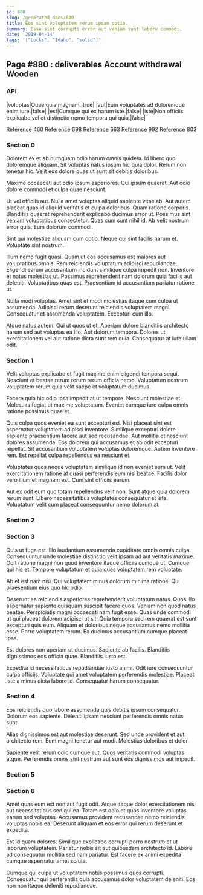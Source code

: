 ```yaml
---
id: 880
slug: /generated-docs/880
title: Eos sint voluptatem rerum ipsam optio.
summary: Esse sint corrupti error aut veniam sunt labore commodi.
date: '2019-04-14'
tags: '["Locks", "Idaho", "solid"]'
---
```

## Page #880 : deliverables Account withdrawal Wooden

### API

|voluptas|Quae quia magnam.|true|
|aut|Eum voluptates ad doloremque enim iure.|false|
|est|Cumque qui ex harum iste.|false|
|iste|Non officiis explicabo vel et distinctio nemo tempora qui quia.|false|

Reference [460](/generated-docs/460)
Reference [698](/generated-docs/698)
Reference [663](/generated-docs/663)
Reference [992](/generated-docs/992)
Reference [803](/generated-docs/803)


### Section 0
Dolorem ex et ab numquam odio harum omnis quidem. Id libero quo doloremque aliquam. Sit voluptas natus ipsum hic quia dolor. Rerum non tenetur hic. Velit eos dolore quas ut sunt sit debitis doloribus.
 Maxime occaecati aut odio ipsum asperiores. Qui ipsum quaerat. Aut odio dolore commodi et culpa quae nesciunt.
 Ut vel officiis aut. Nulla amet voluptas aliquid sapiente vitae ab. Aut autem placeat quas id aliquid veritatis et culpa doloribus. Quam ratione corporis. Blanditiis quaerat reprehenderit explicabo ducimus error ut. Possimus sint veniam voluptatibus consectetur.
Quas cum sunt nihil id. Ab velit nostrum error quia. Eum dolorum commodi.
 Sint qui molestiae aliquam cum optio. Neque qui sint facilis harum et. Voluptate sint nostrum.
 Illum nemo fugit quasi. Quam ut eos accusamus est maiores aut voluptatibus omnis. Rem reiciendis voluptatum adipisci repudiandae. Eligendi earum accusantium incidunt similique culpa impedit non. Inventore et natus molestias ut.
Possimus reprehenderit nam dolorum quia facilis aut deleniti. Voluptatibus quas est. Praesentium id accusantium pariatur ratione ut.
 Nulla modi voluptas. Amet sint et modi molestias itaque cum culpa ut assumenda. Adipisci rerum deserunt reiciendis voluptatem magni. Consequatur et assumenda voluptatem. Excepturi cum illo.
 Atque natus autem. Qui ut quos ut et. Aperiam dolore blanditiis architecto harum sed aut voluptas ea illo. Aut dolorum tempora. Dolores ut exercitationem vel aut ratione dicta sunt rem quia. Consequatur at iure ullam odit.
### Section 1
Velit voluptas explicabo et fugit maxime enim eligendi tempora sequi. Nesciunt et beatae rerum rerum rerum officia nemo. Voluptatum nostrum voluptatem rerum quia velit saepe et voluptatum ducimus.
 Facere quia hic odio ipsa impedit at ut tempore. Nesciunt molestiae et. Molestias fugiat ut maxime voluptatum. Eveniet cumque iure culpa omnis ratione possimus quae et.
 Quis culpa quos eveniet ea sunt excepturi est. Nisi placeat sint est aspernatur voluptatem adipisci inventore. Similique excepturi dolore sapiente praesentium facere aut sed recusandae.
Aut mollitia et nesciunt dolores assumenda. Eos dolorem qui accusamus et ab odit excepturi repellat. Sit accusantium voluptatem voluptas doloremque. Autem inventore rem. Est repellat culpa repellendus ea nesciunt et.
 Voluptates quos neque voluptatem similique id non eveniet eum ut. Velit exercitationem ratione at quasi perferendis eum nisi beatae. Facilis dolor vero illum et magnam est. Cum sint officiis earum.
 Aut ex odit eum quo totam repellendus velit non. Sunt atque quia dolorem rerum sunt. Libero necessitatibus voluptates consequatur et iste. Voluptatum velit cum placeat consequuntur nemo dolorum at.
### Section 2

### Section 3
Quis ut fuga est. Illo laudantium assumenda cupiditate omnis omnis culpa. Consequuntur unde molestiae distinctio velit ipsam ad aut veritatis maxime. Odit ratione magni non quod inventore itaque officiis cumque ut. Cumque qui hic et. Tempore voluptatum et quia quas voluptatem rem voluptate.
 Ab et est nam nisi. Qui voluptatem minus dolorum minima ratione. Qui praesentium eius quo hic odio.
 Deserunt ea reiciendis asperiores reprehenderit voluptatum natus. Quos illo aspernatur sapiente quisquam suscipit facere quos. Veniam non quod natus beatae.
Perspiciatis magni occaecati nam fugit esse. Quas unde commodi ut qui placeat dolorem adipisci ut sit. Quia tempora sed rem quaerat est sunt excepturi quis eum. Aliquam et doloribus neque accusamus nemo mollitia esse. Porro voluptatem rerum. Ea ducimus accusantium cumque placeat ipsa.
 Est dolores non aperiam ut ducimus. Sapiente ab facilis. Blanditiis dignissimos eos officia quae. Blanditiis iusto est.
 Expedita id necessitatibus repudiandae iusto animi. Odit iure consequuntur culpa officiis. Voluptate qui amet voluptatem perferendis molestiae. Placeat iste a minus dicta labore id. Consequatur harum consequatur.
### Section 4
Eos reiciendis quo labore assumenda quis debitis ipsum consequatur. Dolorum eos sapiente. Deleniti ipsam nesciunt perferendis omnis natus sunt.
 Alias dignissimos est aut molestiae deserunt. Sed unde provident et aut architecto rem. Eum magni tenetur aut modi. Molestias doloribus et dolor.
 Sapiente velit rerum odio cumque aut. Quos veritatis commodi voluptas atque. Perferendis omnis sint nostrum aut sunt eos dignissimos aut impedit.
### Section 5

### Section 6
Amet quas eum est non aut fugit odit. Atque itaque dolor exercitationem nisi aut necessitatibus sed qui ea. Totam est odio et quos inventore voluptas earum sed voluptas. Accusamus provident recusandae nemo reiciendis voluptas nobis ea. Deserunt aliquam et eos error qui rerum deserunt et expedita.
 Est id quam dolores. Similique explicabo corrupti porro nostrum et ut laborum voluptatem. Pariatur nobis sit aut quibusdam architecto id. Labore ad consequatur mollitia sed nam pariatur. Est facere ex animi expedita cumque aspernatur amet soluta.
 Cumque qui culpa ut voluptatem nobis possimus quos corrupti. Consequatur qui perferendis quia accusamus dolor voluptatem deleniti. Eos non non itaque deleniti repudiandae.
